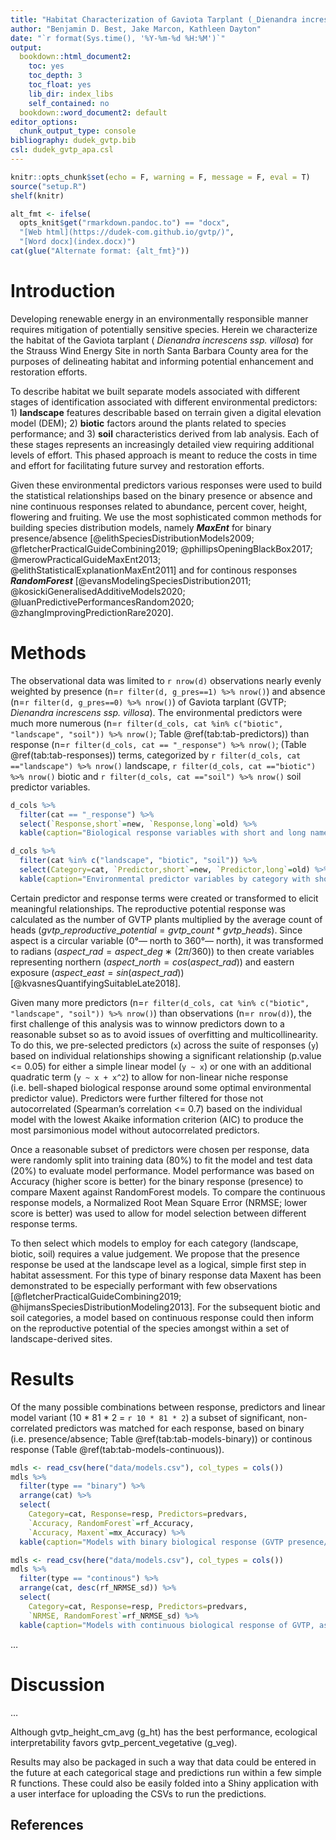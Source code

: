 ```yaml
---
title: "Habitat Characterization of Gaviota Tarplant (_Dienandra increscens ssp. villosa_)"
author: "Benjamin D. Best, Jake Marcon, Kathleen Dayton"
date: "`r format(Sys.time(), '%Y-%m-%d %H:%M')`"
output:
  bookdown::html_document2:
    toc: yes
    toc_depth: 3
    toc_float: yes
    lib_dir: index_libs
    self_contained: no
  bookdown::word_document2: default
editor_options:
  chunk_output_type: console
bibliography: dudek_gvtp.bib
csl: dudek_gvtp_apa.csl
---
```


```r
knitr::opts_chunk$set(echo = F, warning = F, message = F, eval = T)
source("setup.R")
shelf(knitr)
```

```r
alt_fmt <- ifelse(
  opts_knit$get("rmarkdown.pandoc.to") == "docx",
  "[Web html](https://dudek-com.github.io/gvtp/)",
  "[Word docx](index.docx)")
cat(glue("Alternate format: {alt_fmt}"))
```

# Introduction

Developing renewable energy in an environmentally responsible manner requires mitigation of potentially sensitive species. Herein we characterize the habitat of the Gaviota tarplant ( _Dienandra increscens ssp. villosa_) for the Strauss Wind Energy Site in north Santa Barbara County area for the purposes of delineating habitat and informing potential enhancement and restoration efforts.

To describe habitat we built separate models associated with different stages of identification associated with different environmental predictors: 1) **landscape** features describable based on terrain given a digital elevation model (DEM); 2) **biotic** factors around the plants related to species performance; and 3) **soil** characteristics derived from lab analysis. Each of these stages represents an increasingly detailed view requiring additional levels of effort. This phased approach is meant to reduce the costs in time and effort for facilitating future survey and restoration efforts.

Given these environmental predictors various responses were used to build the statistical relationships based on the binary presence or absence and nine continuous responses related to abundance, percent cover, height, flowering and fruiting. We use the most sophisticated common methods for building species distribution models, namely _**MaxEnt**_ for binary presence/absence [@elithSpeciesDistributionModels2009; @fletcherPracticalGuideCombining2019; @phillipsOpeningBlackBox2017; @merowPracticalGuideMaxEnt2013; @elithStatisticalExplanationMaxEnt2011] and for continous responses _**RandomForest**_ [@evansModelingSpeciesDistribution2011; @kosickiGeneralisedAdditiveModels2020; @luanPredictivePerformancesRandom2020; @zhangImprovingPredictionRare2020].

# Methods

The observational data was limited to `r nrow(d)` observations nearly evenly weighted by presence (n=`r filter(d, g_pres==1) %>% nrow()`) and absence (n=`r filter(d, g_pres==0) %>% nrow()`) of Gaviota tarplant (GVTP; _Dienandra increscens ssp. villosa_). The environmental predictors were much more numerous (n=`r filter(d_cols, cat %in% c("biotic", "landscape", "soil")) %>% nrow()`; Table \@ref(tab:tab-predictors)) than response (n=`r filter(d_cols, cat == "_response") %>% nrow()`; (Table \@ref(tab:tab-responses)) terms, categorized by `r filter(d_cols, cat =="landscape") %>% nrow()` landscape, `r filter(d_cols, cat =="biotic") %>% nrow()` biotic and `r filter(d_cols, cat =="soil") %>% nrow()` soil predictor variables.

```r
d_cols %>% 
  filter(cat == "_response") %>% 
  select(`Response,short`=new, `Response,long`=old) %>% 
  kable(caption="Biological response variables with short and long names.")
```

```r
d_cols %>% 
  filter(cat %in% c("landscape", "biotic", "soil")) %>% 
  select(Category=cat, `Predictor,short`=new, `Predictor,long`=old) %>% 
  kable(caption="Environmental predictor variables by category with short and long names.")
```

Certain predictor and response terms were created or transformed to elicit meaningful relationships. The reproductive potential response was calculated as the number of GVTP plants multiplied by the average count of heads ($gvtp\_reproductive\_potential = gvtp\_count * gvtp\_heads$). Since aspect is a circular variable (0°— north to 360°— north), it was  transformed to radians ($aspect\_rad = aspect\_deg ∗ (2π/360)$) to then create variables representing northern ($aspect\_north =cos(aspect\_rad)$) and eastern exposure ($aspect\_east = sin(aspect\_rad)$) [@kvasnesQuantifyingSuitableLate2018].

Given many more predictors (n=`r filter(d_cols, cat %in% c("biotic", "landscape", "soil")) %>% nrow()`) than observations (n=`r nrow(d)`), the first challenge of this analysis was to winnow predictors down to a reasonable subset so as to avoid issues of overfitting and multicollinearity. To do this, we pre-selected predictors (`x`) across the suite of responses (`y`) based on individual relationships showing a significant relationship (p.value <= 0.05) for either a simple linear model (`y ~ x`) or one with an additional quadratic term (`y ~ x + x^2`) to allow for non-linear niche response (i.e. bell-shaped biological response around some optimal environmental predictor value). Predictors were further filtered for those not autocorrelated (Spearman's correlation <= 0.7) based on the individual model with the lowest Akaike information criterion (AIC) to produce the most parsimonious model without autocorrelated predictors. 

Once a reasonable subset of predictors were chosen per response, data were randomly split into training data (80%) to fit the model and test data (20%) to evaluate model performance. Model performance was based on Accuracy (higher score is better) for the binary response (presence) to compare Maxent against RandomForest models. To compare the continuous response models, a Normalized Root Mean Square Error (NRMSE; lower score is better) was used to allow for model selection between different response terms.

To then select which models to employ for each category (landscape, biotic, soil) requires a value judgement. We propose that the presence response be used at the landscape level as a logical, simple first step in habitat assessment. For this type of binary response data Maxent has been demonstrated to be especially performant with few observations [@fletcherPracticalGuideCombining2019; @hijmansSpeciesDistributionModeling2013]. For the subsequent biotic and soil categories, a model based on continuous response could then inform on the reproductive potential of the species amongst within a set of landscape-derived sites.

# Results

Of the many possible combinations between response, predictors and linear model variant (10 \* 81 \* 2 = `r 10 * 81 * 2`) a subset of significant, non-correlated predictors was matched for each response, based on binary (i.e. presence/absence; Table \@ref(tab:tab-models-binary)) or continous response (Table \@ref(tab:tab-models-continuous)).

```r
mdls <- read_csv(here("data/models.csv"), col_types = cols())
mdls %>% 
  filter(type == "binary") %>%
  arrange(cat) %>%
  select(
    Category=cat, Response=resp, Predictors=predvars, 
    `Accuracy, RandomForest`=rf_Accuracy,
    `Accuracy, Maxent`=mx_Accuracy) %>% 
  kable(caption="Models with binary biological response (GVTP presence/absence), assessed by highest Accuracy between modeling methods of Maxent and RandomForest.")
```

```r
mdls <- read_csv(here("data/models.csv"), col_types = cols())
mdls %>% 
  filter(type == "continous") %>% 
  arrange(cat, desc(rf_NRMSE_sd)) %>% 
  select(
    Category=cat, Response=resp, Predictors=predvars, 
    `NRMSE, RandomForest`=rf_NRMSE_sd) %>% 
  kable(caption="Models with continuous biological response of GVTP, assessed between RandomForest models with lowest Normalized Root Mean Square Error (NRMSE).")
```



...

# Discussion

...

Although gvtp_height_cm_avg (g_ht) has the best performance, ecological interpretability favors gvtp_percent_vegetative (g_veg).

Results may also be packaged in such a way that data could be entered in the future at each categorical stage and predictions run within a few simple R functions. These could also be easily folded into a Shiny application with a user interface for uploading the CSVs to run the predictions.

## References


